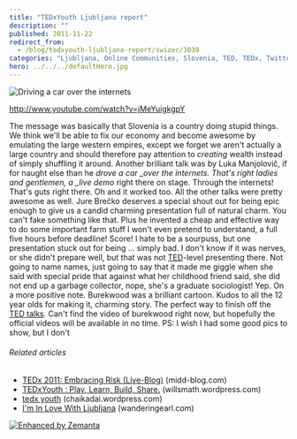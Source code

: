 ```yaml
---
title: "TEDxYouth Ljubljana report"
description: ""
published: 2011-11-22
redirect_from:
  - /blog/tedxyouth-ljubljana-report/swizec/3039
categories: "Ljubljana, Online Communities, Slovenia, TED, TEDx, Twitter, Uncategorized"
hero: ../../../defaultHero.jpg
---
```


![]()![Driving a car over the internets](http://swizec.com/blog/wp-content/uploads/2011/11/photo-1-1024x764.jpg "Driving a car over the internets")![]()

http://www.youtube.com/watch?v=jMeYuigkgpY

The message was basically that Slovenia is a country doing stupid things. We think we'll be able to fix our economy and become awesome by emulating the large western empires, except we forget we aren't actually a large country and should therefore pay attention to _creating_ wealth instead of simply shuffling it around. Another brilliant talk was by Luka Manjolovič, if for naught else than he _drove a car \_over the internets. That's right ladies and gentlemen, a \_live demo_ right there on stage. Through the internets! That's guts right there. Oh and it worked too. All the other talks were pretty awesome as well. Jure Brečko deserves a special shout out for being epic enough to give us a candid charming presentation full of natural charm. You can't fake something like that. Plus he invented a cheap and effective way to do some important farm stuff I won't even pretend to understand, a full five hours before deadline! Score! I hate to be a sourpuss, but one presentation stuck out for being ... simply bad. I don't know if it was nerves, or she didn't prepare well, but that was not [TED](http://www.huffingtonpost.com/news/ted "TED")-level presenting there. Not going to name names, just going to say that it made me giggle when she said with special pride that against what her childhood friend said, she did not end up a garbage collector, nope, she's a graduate sociologist! Yep. On a more positive note. Burekwood was a brilliant cartoon. Kudos to all the 12 year olds for making it, charming story. The perfect way to finish off the [TED talks](http://www.ted.com/talks "TED Talks"). Can't find the video of burekwood right now, but hopefully the official videos will be available in no time. PS: I wish I had some good pics to show, but I don't

###### Related articles

- [TEDx 2011: Embracing Risk (Live-Blog)](http://midd-blog.com/2011/11/05/tedx-2011-embracing-risk/) (midd-blog.com)
- [TEDxYouth : Play, Learn, Build, Share.](http://willsmath.wordpress.com/2011/11/18/tedxyouth-play-learn-build-share/) (willsmath.wordpress.com)
- [tedx youth](http://chaikadai.wordpress.com/2011/11/20/tedx-youth/) (chaikadai.wordpress.com)
- [I'm In Love With Ljubljana](http://www.wanderingearl.com/im-in-love-with-ljubljana/) (wanderingearl.com)

[![Enhanced by Zemanta](http://img.zemanta.com/zemified_e.png?x-id=4651095b-f494-4247-a5a0-eadca00f6aef)](http://www.zemanta.com/ "Enhanced by Zemanta")
